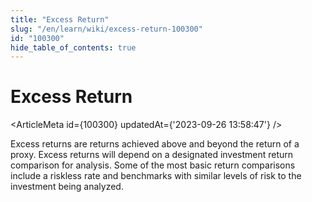 ```yaml
---
title: "Excess Return"
slug: "/en/learn/wiki/excess-return-100300"
id: "100300"
hide_table_of_contents: true
---
```



# Excess Return

<ArticleMeta id={100300} updatedAt={'2023-09-26 13:58:47'} />
<div className='border-solid border-b border-t-0 my-4 border-[var(--ifm-color-gray-300)]' />

Excess returns are returns achieved above and beyond the return of a proxy. Excess returns will depend on a designated investment return comparison for analysis. Some of the most basic return comparisons include a riskless rate and benchmarks with similar levels of risk to the investment being analyzed.
